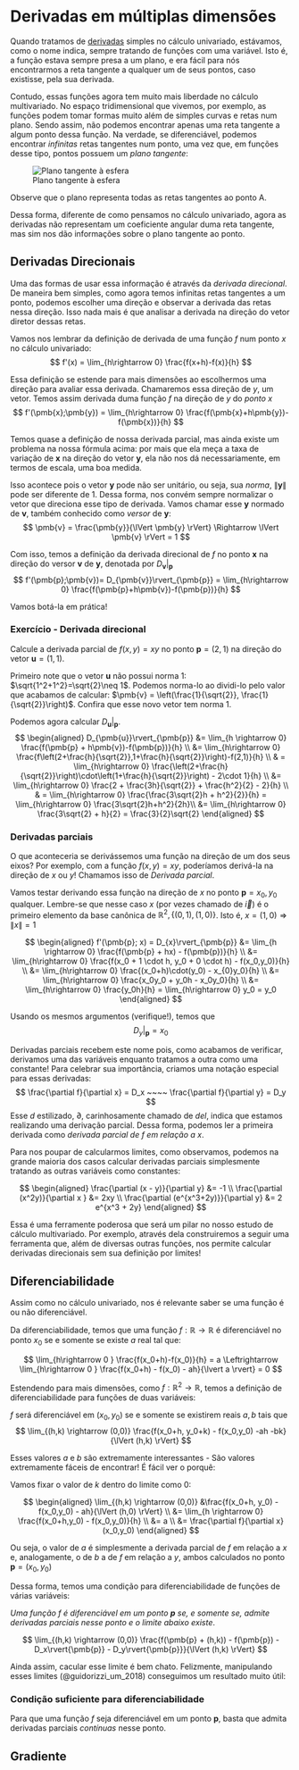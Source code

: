 # Derivadas em múltiplas dimensões

Quando tratamos de [derivadas](d-simples.qmd) simples no cálculo univariado, estávamos, como o nome indica, sempre 
tratando de funções com uma variável. Isto é, a função estava sempre presa a um plano, e era fácil para nós encontrarmos
a reta tangente a qualquer um de seus pontos, caso existisse, pela sua derivada.

Contudo, essas funções agora tem muito mais liberdade no cálculo multivariado. No espaço tridimensional que vivemos, por
exemplo, as funções podem tomar formas muito além de simples curvas e retas num plano. Sendo assim, não podemos encontrar
apenas uma reta tangente a algum ponto dessa função. Na verdade, se diferenciável, podemos encontrar *infinitas* retas
tangentes num ponto, uma vez que, em funções desse tipo, pontos possuem um *plano tangente*:

![Plano tangente à esfera](Imagens/esferaPlanoTangente.png)

Observe que o plano representa todas as retas tangentes ao ponto A.

Dessa forma, diferente de como pensamos no cálculo univariado, agora as derivadas não representam um coeficiente angular
duma reta tangente, mas sim nos dão informações sobre o plano tangente ao ponto.

## Derivadas Direcionais
Uma das formas de usar essa informação é através da *derivada direcional*. De maneira bem simples, como agora temos 
infinitas retas tangentes a um ponto, podemos escolher uma direção e observar a derivada das retas nessa direção. Isso nada
mais é que analisar a derivada na direção do vetor diretor dessas retas.

Vamos nos lembrar da definição de derivada de uma função $f$ num ponto $x$ no cálculo univariado:
$$
f'(x) = \lim_{h\rightarrow 0} \frac{f(x+h)-f(x)}{h}
$$

Essa definição se estende para mais dimensões ao escolhermos uma direção para avaliar essa derivada. Chamaremos essa
direção de $y$, um vetor. Temos assim derivada duma função $f$ na direção de $y$ do *ponto* $x$
$$
f'(\pmb{x};\pmb{y}) = \lim_{h\rightarrow 0} \frac{f(\pmb{x}+h\pmb{y})-f(\pmb{x})}{h} 
$$

Temos quase a definição de nossa derivada parcial, mas ainda existe um problema na nossa fórmula acima: por mais que ela
meça a taxa de variação de $\pmb{x}$ na direção do vetor $\pmb{y}$, ela não nos dá necessariamente, em termos de escala,
uma boa medida.

Isso acontece pois o vetor $\pmb{y}$ pode não ser unitário, ou seja, sua *norma*, $\lVert \pmb{y} \rVert$ pode ser diferente
de 1. Dessa forma, nos convém sempre normalizar o vetor que direciona esse tipo de derivada. Vamos chamar esse $\pmb{y}$
normado de $\pmb{v}$, também conhecido como *versor* de $\pmb{y}$:
$$
\pmb{v} = \frac{\pmb{y}}{\lVert \pmb{y} \rVert} \Rightarrow \lVert \pmb{v} \rVert = 1
$$

Com isso, temos a definição da derivada direcional de $f$ no ponto $\pmb{x}$ na direção do versor $\pmb{v}$ de $\pmb{y}$,
denotada por $D_{\pmb{v}}\rvert_{\pmb{p}}$
$$
f'(\pmb{p};\pmb{v})= D_{\pmb{v}}\rvert_{\pmb{p}} = \lim_{h\rightarrow 0} \frac{f(\pmb{p}+h\pmb{v})-f(\pmb{p})}{h} 
$$

Vamos botá-la em prática!

### Exercício - Derivada direcional

Calcule a derivada parcial de $f(x,y) = xy$ no ponto $\pmb{p} = (2,1)$ na direção
do vetor $\pmb{u} = (1,1)$.

Primeiro note que o vetor $\pmb{u}$ não possui norma 1:
$\sqrt{1^2+1^2}=\sqrt{2}\neq 1$.
Podemos norma-lo ao dividi-lo pelo valor que acabamos de calcular:
$\pmb{v} = \left(\frac{1}{\sqrt{2}}, \frac{1}{\sqrt{2}}\right)$. Confira que
esse novo vetor tem norma 1.

Podemos agora calcular $D_{\pmb{u}}\rvert_{\pmb{p}}$.
$$
\begin{aligned}
D_{\pmb{u}}\rvert_{\pmb{p}} &= \lim_{h \rightarrow 0}
\frac{f(\pmb{p} + h\pmb{v})-f(\pmb{p})}{h} \\
&= \lim_{h\rightarrow 0} \frac{f\left(2+\frac{h}{\sqrt{2}},1+\frac{h}{\sqrt{2}}\right)-f(2,1)}{h} \\
& = \lim_{h\rightarrow 0} \frac{\left(2+\frac{h}{\sqrt{2}}\right)\cdot\left(1+\frac{h}{\sqrt{2}}\right) - 2\cdot 1}{h} \\
&= \lim_{h\rightarrow 0} \frac{2 + \frac{3h}{\sqrt{2}} + \frac{h^2}{2} - 2}{h} \\
& = \lim_{h\rightarrow 0} \frac{\frac{3\sqrt{2}h + h^2}{2}}{h} =
\lim_{h\rightarrow 0} \frac{3\sqrt{2}h+h^2}{2h}\\
&= \lim_{h\rightarrow 0} \frac{3\sqrt{2} + h}{2} = \frac{3}{2}\sqrt{2}
\end{aligned}
$$

### Derivadas parciais
O que aconteceria se derivássemos uma função na direção de um dos seus eixos?
Por exemplo, com a função $f(x,y) = xy$, poderíamos derivá-la na direção de $x$
ou $y$! Chamamos isso de *Derivada parcial*.

Vamos testar derivando essa função na direção de $x$ no ponto $\pmb{p} = x_0, y_0$
qualquer. Lembre-se que nesse caso $x$ (por vezes chamado de $\vec{i}$) é o
primeiro elemento da base canônica de $\mathbb{R}^2, \{(0,1),(1,0)\}$. Isto é,
$x = (1,0) \Rightarrow \lVert x \rVert = 1$

$$
\begin{aligned}
  f'(\pmb{p}; x) = D_{x}\rvert_{\pmb{p}} 
  &= \lim_{h \rightarrow 0} \frac{f(\pmb{p} + hx) - f(\pmb{p})}{h} \\
  &= \lim_{h\rightarrow 0} \frac{f(x_0 + 1 \cdot h, y_0 + 0 \cdot h) - f(x_0,y_0)}{h} \\
  &= \lim_{h\rightarrow 0} \frac{(x_0+h)\cdot(y_0) - x_{0}y_0}{h} \\
  &= \lim_{h\rightarrow 0} \frac{x_0y_0 + y_0h - x_0y_0}{h} \\
  &= \lim_{h\rightarrow 0} \frac{y_0h}{h} = \lim_{h\rightarrow 0} y_0  = y_0
\end{aligned}
$$

Usando os mesmos argumentos (verifique!), temos que
$$
D_{y}\rvert_{\pmb{p}} = x_0
$$

Derivadas parciais recebem este nome pois, como acabamos de verificar, derivamos
uma das variáveis enquanto tratamos a outra como uma constante! Para celebrar sua
importância, criamos uma notação especial para essas derivadas:
$$
\frac{\partial f}{\partial x} = D_x ~~~~ \frac{\partial f}{\partial y} = D_y
$$
Esse $d$ estilizado, $\partial$, carinhosamente chamado de *del*, indica que
estamos realizando uma derivação parcial. Dessa forma, podemos ler a primeira
derivada como *derivada parcial de $f$ em relação a $x$*.

Para nos poupar de calcularmos limites, como observamos, podemos na grande maioria
dos casos calcular derivadas parciais simplesmente tratando as outras variáveis
como constantes:

$$
\begin{aligned}
\frac{\partial (x - y)}{\partial y} &= -1 \\
\frac{\partial (x^2y)}{\partial x } &= 2xy \\
\frac{\partial (e^{x^3+2y)}}{\partial y} &= 2 e^{x^3 + 2y} 
\end{aligned}
$$

Essa é uma ferramente poderosa que será um pilar no nosso estudo de cálculo
multivariado. Por exemplo, através dela construiremos a seguir uma ferramenta
que, além de diversas outras funções, nos permite calcular derivadas direcionais
sem sua definição por limites!

## Diferenciabilidade
Assim como no cálculo univariado, nos é relevante saber se uma função é ou não
diferenciável.

Da diferenciabilidade, temos que uma função $f: \mathbb{R} \rightarrow \mathbb{R}$
é diferenciável no ponto $x_0$ se e somente se existe $a$ real tal que:

$$
\lim_{h\rightarrow 0 } \frac{f(x_0+h)-f(x_0)}{h} = a \Leftrightarrow 
\lim_{h\rightarrow 0 } \frac{f(x_0+h) - f(x_0) - ah}{\lvert a \rvert} = 0
$$

Estendendo para mais dimensões, como $f: \mathbb{R}^2 \rightarrow \mathbb{R}$,
temos a definição de diferenciabilidade para funções de duas variáveis:

$f$ será diferenciável em $(x_0,y_0)$ se e somente se existirem reais $a, b$ tais que
$$
\lim_{(h,k) \rightarrow (0,0)} \frac{f(x_0+h, y_0+k) - f(x_0,y_0) -ah -bk}{\lVert (h,k) \rVert}
$$

Esses valores $a$ e $b$ são extremamente interessantes - São valores extremamente
fáceis de encontrar! É fácil ver o porquê:

Vamos fixar o valor de $k$ dentro do limite como $0$:

$$
\begin{aligned}
  \lim_{(h,k) \rightarrow (0,0)} &\frac{f(x_0+h, y_0) - f(x_0,y_0) - ah}{\lVert (h,0) \rVert} \\
  &= \lim_{h \rightarrow 0} \frac{f(x_0+h,y_0) - f(x_0,y_0)}{h} \\
  &= a \\
  &= \frac{\partial f}{\partial x} (x_0,y_0)
\end{aligned}
$$

Ou seja, o valor de $a$ é simplesmente a derivada parcial de $f$ em relação a $x$
e, analogamente, o de $b$ a de $f$ em relação a $y$, ambos calculados no ponto
$\pmb{p} = (x_0,y_0)$

Dessa forma, temos uma condição para diferenciabilidade de funções de várias
variáveis:

*Uma função $f$ é diferenciável em um ponto $\pmb{p}$ se, e somente se, admite
derivadas parciais nesse ponto e o limite abaixo existe*.

$$
\lim_{(h,k) \rightarrow (0,0)}
\frac{f(\pmb{p} + (h,k)) - f(\pmb{p}) - D_x\rvert{\pmb{p}} - D_y\rvert{\pmb{p}}}{\lVert (h,k) \rVert}
$$

Ainda assim, cacular esse limite é bem chato.
Felizmente, manipulando esses limites (@guidorizzi_um_2018) conseguimos um resultado
muito útil:  

### Condição suficiente para diferenciabilidade
Para que uma função $f$ seja diferenciável em um ponto $\pmb{p}$, basta que admita
derivadas parciais *contínuas* nesse ponto.

<!-- TODO: adicionar exercícios de diferenciabiidade -->

## Gradiente

